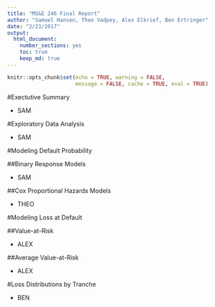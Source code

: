 ```yaml
---
title: "MS&E 246 Final Report"
author: "Samuel Hansen, Theo Vadpey, Alex Elkrief, Ben Ertringer"
date: "2/23/2017"
output: 
  html_document:
    number_sections: yes
    toc: true
    keep_md: true 
---
```


```r
knitr::opts_chunk$set(echo = TRUE, warning = FALSE, 
                      message = FALSE, cache = TRUE, eval = TRUE)
```

#Exectutive Summary

- SAM

#Exploratory Data Analysis

- SAM

#Modeling Default Probability 

##Binary Response Models

- SAM

##Cox Proportional Hazards Models 

- THEO

#Modeling Loss at Default 

##Value-at-Risk

- ALEX

##Average Value-at-Risk

- ALEX

#Loss Distributions by Tranche

- BEN